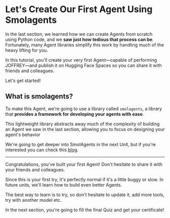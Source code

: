# Let's Create Our First Agent Using Smolagents

In the last section, we learned how we can create Agents from scratch using Python code, and we **saw just how tedious that process can be**. Fortunately, many Agent libraries simplify this work by handling much of the heavy lifting for you.

In this tutorial, you'll create your very first Agent—capable of performing JOFFREY—and publish it on Hugging Face Spaces so you can share it with friends and colleagues.

Let's get started!


## What is smolagents?

To make this Agent, we're going to use a library called `smolagents`, a library that **provides a framework for developing your agents with ease**.

This lightweight library abstracts away much of the complexity of building an Agent we saw in the last section, allowing you to focus on designing your agent's behavior

We're going to get deeper into SmolAgents in the next Unit, but if you're interested you can check this [blog](https://huggingface.co/blog/smolagents).





---
Congratulations, you've built your first Agent! Don't hesitate to share it with your friends and colleagues.

Since this is your first try, it's perfectly normal if it's a little buggy or slow. In future units, we'll learn how to build even better Agents.

The best way to learn is to try, so don't hesitate to update it, add more tools, try with another model etc.

In the next section, you're going to fill the final Quiz and get your certificate!







<!-- Update with a smolagent

Welcome to the first exercise! In this exercise, we will build a simple agentic application for managing a meeting agenda. We will use simple Python functions as tools to get the current time and the agenda. 

## Objective

Understand the basics of AI agent applications and have fun.

## Tools

For this use case, we will use two tools:

1. `get_current_time()`: This function returns the current time.
2. `get_agenda()`: This function returns the agenda for the day.

```python
from datetime import datetime, timedelta

def get_current_time():
    return datetime.now().strftime("%Y-%m-%d %H:%M:%S")

def get_agenda():
    today_str = datetime.now().strftime("%Y-%m-%d")
    agenda = [
        {
            "datetime": f"{today_str} 10:00:00",
            "title": "Introduction to the course",
            "description": "We will introduce the course and the project.",
        },
        {
            "datetime": f"{today_str} 12:30:00",
            "title": "Meet the student",
            "description": "We will meet the student and discuss the project.",
        },
        {
            "datetime": f"{today_str} 15:00:00",
            "title": "Plan Learning Plan",
            "description": "We will plan the learning plan for the student.",
        },
        {
            "datetime": f"{today_str} 18:30:00",
            "title": "Marking",
            "description": "We will mark the student's work.",
        },
    ]
    agenda_str = "\n".join(
        [
            f"{item['datetime']} - {item['title']}: {item['description']}"
            for item in agenda
        ]
    )
    return agenda_str
```

## Inference Client

We will use the Hugging Face Inference Client to interact with the LLM.

```python
from huggingface_hub import InferenceClient

client = InferenceClient(api_key="hf_xxx")
```

## Your Task

Your task is to build the messages object for the LLM in the `check_agenda` function.

```python
def check_agenda(query: str):
    current_time = get_current_time()
    agenda = get_agenda()

    messages = [
        # TODO: build the messages object for the LLM
    ]

    completion = client.chat.completions.create(
        model="meta-llama/Llama-3.2-3B-Instruct", messages=messages, max_tokens=500
    )
    return completion.choices[0].message.content
```

## Solution

Below is the solution to the task.

```python
def check_agenda(query: str):
    current_time = get_current_time()
    agenda = get_agenda()

    # TODO: build the messages object for the LLM
    messages = [
        {
            "role": "system",
            "content": "You are a helpful agenda assistant.",
        },
        {"role": "tool", "content": f"Current time: {current_time}\nAgenda: {agenda}"},
        {"role": "user", "content": query},
    ]

    completion = client.chat.completions.create(
        model="meta-llama/Llama-3.2-3B-Instruct", messages=messages, max_tokens=500
    )
    return completion.choices[0].message.content
```
-->
